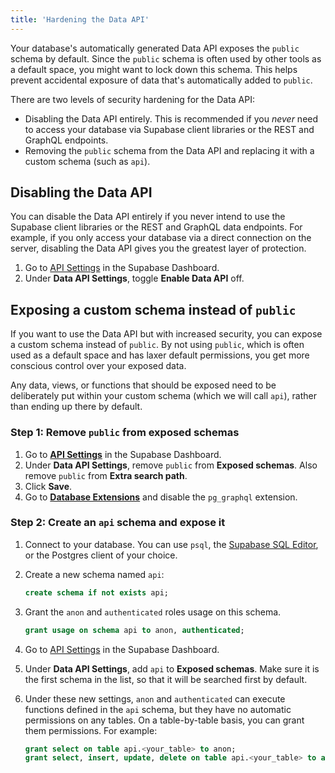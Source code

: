 ```yaml
---
title: 'Hardening the Data API'
---
```


Your database's automatically generated Data API exposes the `public` schema by default. Since the `public` schema is often used by other tools as a default space, you might want to lock down this schema. This helps prevent accidental exposure of data that's automatically added to `public`.

There are two levels of security hardening for the Data API:

- Disabling the Data API entirely. This is recommended if you _never_ need to access your database via Supabase client libraries or the REST and GraphQL endpoints.
- Removing the `public` schema from the Data API and replacing it with a custom schema (such as `api`).

## Disabling the Data API

You can disable the Data API entirely if you never intend to use the Supabase client libraries or the REST and GraphQL data endpoints. For example, if you only access your database via a direct connection on the server, disabling the Data API gives you the greatest layer of protection.

1. Go to [API Settings](/dashboard/project/_/settings/api) in the Supabase Dashboard.
1. Under **Data API Settings**, toggle **Enable Data API** off.

## Exposing a custom schema instead of `public`

If you want to use the Data API but with increased security, you can expose a custom schema instead of `public`. By not using `public`, which is often used as a default space and has laxer default permissions, you get more conscious control over your exposed data.

Any data, views, or functions that should be exposed need to be deliberately put within your custom schema (which we will call `api`), rather than ending up there by default.

### Step 1: Remove `public` from exposed schemas

1.  Go to [**API Settings**](/dashboard/project/_/settings/api) in the Supabase Dashboard.
1.  Under **Data API Settings**, remove `public` from **Exposed schemas**. Also remove `public` from **Extra search path**.
1.  Click **Save**.
1.  Go to [**Database Extensions**](/dashboard/project/_/database/extensions) and disable the `pg_graphql` extension.

### Step 2: Create an `api` schema and expose it

1.  Connect to your database. You can use `psql`, the [Supabase SQL Editor](/dashboard/project/_/sql), or the Postgres client of your choice.

1.  Create a new schema named `api`:

    ```sql
    create schema if not exists api;
    ```

1.  Grant the `anon` and `authenticated` roles usage on this schema.

    ```sql
    grant usage on schema api to anon, authenticated;
    ```

1.  Go to [API Settings](/dashboard/project/_/settings/api) in the Supabase Dashboard.

1.  Under **Data API Settings**, add `api` to **Exposed schemas**. Make sure it is the first schema in the list, so that it will be searched first by default.

1.  Under these new settings, `anon` and `authenticated` can execute functions defined in the `api` schema, but they have no automatic permissions on any tables. On a table-by-table basis, you can grant them permissions. For example:

    ```sql
    grant select on table api.<your_table> to anon;
    grant select, insert, update, delete on table api.<your_table> to authenticated;
    ```
